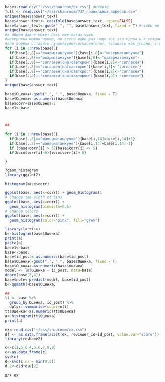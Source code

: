 
```r
base<-read.csv("~/sss/shauroom/ex.csv") #Никите
full <- read.csv("~/sss/shauroom/727_правильных_адресов.csv")
unique(base$answer_text)
base$answer_text<- casefold(base$answer_text, upper=FALSE)
base$answer_text<-gsub(" ", "", base$answer_text, fixed = T) #чтобы не морочиться с пробелами
unique(base$answer_text)
#в общем файле может быть еще какая чушь
#наверняка можно проще, но всего один раз надо все это сделать и сохранить
#или вообще оставить лучше/хуже/согласен(сна), называть как угодно, с пробелами и большими буквами
for (i in 1:nrow(base)){
  if(base[i,8]=="шварматамлучше"){base[i,8]<-"шаверматамлучше"}
  if(base[i,8]=="шварматамхуже"){base[i,8]<-"шаверматамхуже"}
  if(base[i,8]=="согласен(сна)савтором"){base[i,8]<-"согласен"}
  if(base[i,8]=="согласен(на)савтором"){base[i,8]<-"согласен"}
  if(base[i,8]=="согласен(сна)савторос"){base[i,8]<-"согласен"}
  if(base[i,8]=="согалсен(сна)савтором"){base[i,8]<-"согласен"}
}
unique(base$answer_text)

```


```r
base$Оценка<-gsub(",", ".", base$Оценка, fixed = T)
base$Оценка<-as.numeric(base$Оценка)
base$corr=base$Оценка/2
base1<-base



##

for (i in 1:nrow(base)){
  if(base[i,8]=="шаверматамлучше"){base[i,14]=base[i,14]+1}
  if(base[i,8]=="шаверматамхуже"){base[i,14]=base[i,14]-1}
  if (base$corr[i] > 5){base$corr[i] <- 5}
  if(base$corr[i]<0){base$corr[i]<-0}

}

?geom_histogram
library(ggplot2)

histogram(base$corr)

ggplot(base, aes(x=corr)) + geom_histogram()
# Change the width of bins
ggplot(base, aes(x=corr)) + 
  geom_histogram(binwidth=0.5)
# Change colors
ggplot(base, aes(x=corr)) + 
  geom_histogram(color="pink", fill="grey")

```


```r
library(lattice)
b<-histogram(base$Оценка)
print(a)
paste(a)
base1<-base
base<-base1
base$id_post<-as.numeric(base$id_post)
base$Оценка<-gsub(",", ".", base$Оценка, fixed = T)
base$Оценка<-as.numeric(base$Оценка)
model <- lm(Оценка ~ id_post, data=base)
dnorm(base[2,4])
base$note<-predict(model, base$id_post)
b<-qqmath(~base$Оценка)

##
tt <- base %>%
  group_by(Оценка, id_post) %>%
  dplyr::summarise(count=n())
tt$Оценка<-as.numeric(tt$Оценка)
a<-histogram(tt$Оценка)
print(a)
```

```r
ex<-read.csv("~/sss/shauroom/ex.csv")
df <- as.data.frame(acast(ex, reviewer_id~id_post, value.var="score"))
library(reshape2)

c<-c(1,5,6,4,5,6,7,8,9)
c<-as.data.frame(c)
svd(c)
d<-svd(c,nv = min(9,5))
d.2<-d$d*d$u[2]

```

```r
для ex

```

